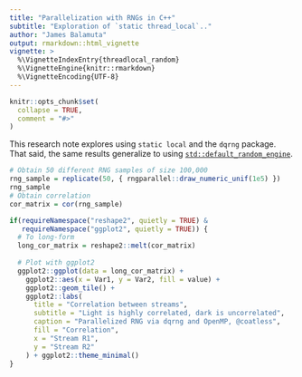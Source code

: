 ```yaml
---
title: "Parallelization with RNGs in C++"
subtitle: "Exploration of `static thread_local`.." 
author: "James Balamuta"
output: rmarkdown::html_vignette
vignette: >
  %\VignetteIndexEntry{threadlocal_random}
  %\VignetteEngine{knitr::rmarkdown}
  %\VignetteEncoding{UTF-8}
---
```


```r
knitr::opts_chunk$set(
  collapse = TRUE,
  comment = "#>"
)
```

This research note explores using `static local` and the `dqrng` package.
That said, the same results generalize to using 
[`std::default_random_engine`](http://www.cplusplus.com/reference/random/default_random_engine/).

```r
# Obtain 50 different RNG samples of size 100,000
rng_sample = replicate(50, { rngparallel::draw_numeric_unif(1e5) })
rng_sample
# Obtain correlation
cor_matrix = cor(rng_sample)

if(requireNamespace("reshape2", quietly = TRUE) &
   requireNamespace("ggplot2", quietly = TRUE)) {
  # To long-form
  long_cor_matrix = reshape2::melt(cor_matrix)
  
  # Plot with ggplot2
  ggplot2::ggplot(data = long_cor_matrix) +
    ggplot2::aes(x = Var1, y = Var2, fill = value) +
    ggplot2::geom_tile() +
    ggplot2::labs(
      title = "Correlation between streams",
      subtitle = "Light is highly correlated, dark is uncorrelated",
      caption = "Parallelized RNG via dqrng and OpenMP, @coatless",
      fill = "Correlation",
      x = "Stream R1",
      y = "Stream R2"
    ) + ggplot2::theme_minimal()
}
```

